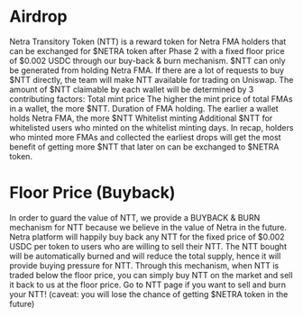 # Airdrop

Netra Transitory Token (NTT) is a reward token for Netra FMA holders that can be exchanged for $NETRA token after Phase 2 with a fixed floor price of $0.002 USDC through our buy-back & burn mechanism.
$NTT can only be generated from holding Netra FMA. If there are a lot of requests to buy $NTT directly, the team will make NTT available for trading on Uniswap.
The amount of $NTT claimable by each wallet will be determined by 3 contributing factors:
Total mint price
The higher the mint price of total FMAs in a wallet, the more $NTT.
Duration of FMA holding.
The earlier a wallet holds Netra FMA, the more $NTT
Whitelist minting
Additional $NTT for whitelisted users who minted on the whitelist minting days.
In recap, holders who minted more FMAs and collected the earliest drops will get the most benefit of getting more $NTT that later on can be exchanged to $NETRA token.

# Floor Price (Buyback)

In order to guard the value of NTT, we provide a BUYBACK & BURN mechanism for NTT because we believe in the value of Netra in the future.
Netra platform will happily buy back any NTT for the fixed price of $0.002 USDC per token to users who are willing to sell their NTT.
The NTT bought will be automatically burned and will reduce the total supply, hence it will provide buying pressure for NTT.
Through this mechanism, when NTT is traded below the floor price, you can simply buy NTT on the market and sell it back to us at the floor price.
Go to NTT page if you want to sell and burn your NTT! (caveat: you will lose the chance of getting $NETRA token in the future)
